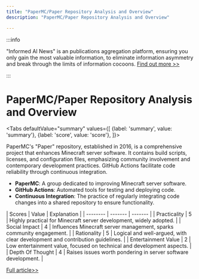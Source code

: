 ```yaml
---
title: "PaperMC/Paper Repository Analysis and Overview"
description: "PaperMC/Paper Repository Analysis and Overview"

---
```



:::info

"Informed AI News" is an publications aggregation platform, ensuring you only gain the most valuable information, to eliminate information asymmetry and break through the limits of information cocoons.  [Find out more >>](/)

:::

# PaperMC/Paper Repository Analysis and Overview


<Tabs
	defaultValue="summary"
	values={[
	{label: 'summary', value: 'summary'},
	{label: 'score', value: 'score'},
]}>
<TabItem value="summary">


PaperMC's "Paper" repository, established in 2016, is a comprehensive project that enhances Minecraft server software. It contains build scripts, licenses, and configuration files, emphasizing community involvement and contemporary development practices. GitHub Actions facilitate code reliability through continuous integration.

* **PaperMC**: A group dedicated to improving Minecraft server software.
* **GitHub Actions**: Automated tools for testing and deploying code.
* **Continuous Integration**: The practice of regularly integrating code changes into a shared repository to ensure functionality.
</TabItem>
<TabItem value="score">
	| Scores     | Value   | Explanation |
	| -------- | ------- | ------- |
	| Practicality  | 5    | Highly practical for Minecraft server development, widely adopted.    |
	| Social Impact | 4     | Influences Minecraft server management, sparks community engagement.    |
	| Rationality    | 5    | Logical and well-argued, with clear development and contribution guidelines.    |
	| Entertainment Value    | 2    | Low entertainment value, focused on technical and development aspects.    |
	| Depth Of Thought    | 4    | Raises issues worth pondering in server software development.    |
</TabItem>
</Tabs>

[Full article>>](https://github.com/PaperMC/Paper)
